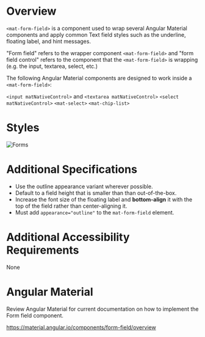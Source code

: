 
<Meta title="Wiki/Forms" />

# **Overview**

`<mat-form-field>` is a component used to wrap several Angular Material components and apply common Text field styles such as the underline, floating label, and hint messages.

"Form field" refers to the wrapper component `<mat-form-field>` and "form field control" refers to the component that the `<mat-form-field>` is wrapping (e.g. the input, textarea, select, etc.)

The following Angular Material components are designed to work inside a `<mat-form-field>`:

`<input matNativeControl>` and `<textarea matNativeControl>`
`<select matNativeControl>`
`<mat-select>`
`<mat-chip-list>`

# **Styles**

<img src={Forms} alt="Forms" />

# **Additional Specifications**

- Use the outline appearance variant wherever possible.
- Default to a field height that is smaller than than out-of-the-box.
- Increase the font size of the floating label and **bottom-align** it with the top of the field rather than center-aligning it.
- Must add `appearance="outline"` to the `mat-form-field` element.

# **Additional Accessibility Requirements**

None

# **Angular Material**

Review Angular Material for current documentation on how to implement the Form field component.

https://material.angular.io/components/form-field/overview
